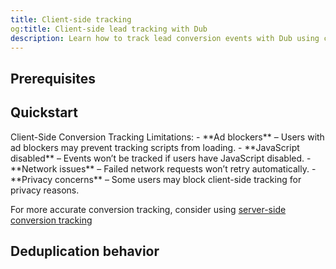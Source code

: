 ```yaml
---
title: Client-side tracking
og:title: Client-side lead tracking with Dub
description: Learn how to track lead conversion events with Dub using client-side tracking
---
```



<LeadsIntro />

## Prerequisites

<EnableConversionTracking />

<ClientSideTrackingInstall />

## Quickstart

<ClientSideLeadTracking />

<Warning>
Client-Side Conversion Tracking Limitations:
- **Ad blockers** – Users with ad blockers may prevent tracking scripts from loading.
- **JavaScript disabled** – Events won’t be tracked if users have JavaScript disabled.
- **Network issues** – Failed network requests won’t retry automatically.
- **Privacy concerns** – Some users may block client-side tracking for privacy reasons.

For more accurate conversion tracking, consider using [server-side conversion tracking](/conversions/leads/introduction)

</Warning>

## Deduplication behavior

<LeadDeduplication />

<LeadsOutro />
